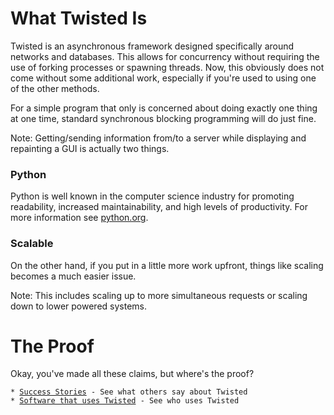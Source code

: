 = What Twisted Is =

Twisted is an asynchronous framework designed specifically around networks and databases.  This allows for concurrency without requiring the use of forking processes or spawning threads.  Now, this obviously does not come without some additional work, especially if you're used to using one of the other methods.  

For a simple program that only is concerned about doing exactly one thing at one time, standard synchronous blocking programming will do just fine.  

Note: Getting/sending information from/to a server while displaying and repainting a GUI is actually two things.

=== Python ===

Python is well known in the computer science industry for promoting readability, increased maintainability, and high levels of productivity.  For more information see [http://www.python.org python.org].

=== Scalable === 

On the other hand, if you put in a little more work upfront, things like scaling becomes a much easier issue.  

Note: This includes scaling up to more simultaneous requests or scaling down to lower powered systems.

= The Proof =

Okay, you've made all these claims, but where's the proof?

 * [http://twistedmatrix.com/trac/wiki/SuccessStories Success Stories] - See what others say about Twisted
 * [http://twistedmatrix.com/trac/wiki/ProjectsUsingTwisted Software that uses Twisted] - See who uses Twisted